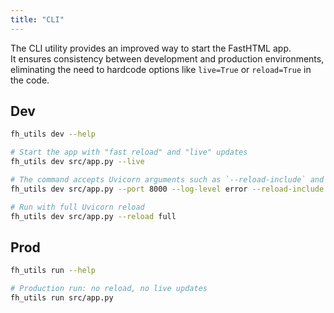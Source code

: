 ```yaml
---
title: "CLI"
---
```


The CLI utility provides an improved way to start the FastHTML app.  
It ensures consistency between development and production environments, eliminating the need to hardcode options like `live=True` or `reload=True` in the code.

## Dev
```bash
fh_utils dev --help

# Start the app with "fast reload" and "live" updates
fh_utils dev src/app.py --live

# The command accepts Uvicorn arguments such as `--reload-include` and `--log-level` (refer to `uvicorn --help` for more details)
fh_utils dev src/app.py --port 8000 --log-level error --reload-include src

# Run with full Uvicorn reload
fh_utils dev src/app.py --reload full
```

## Prod
```bash
fh_utils run --help

# Production run: no reload, no live updates
fh_utils run src/app.py
```